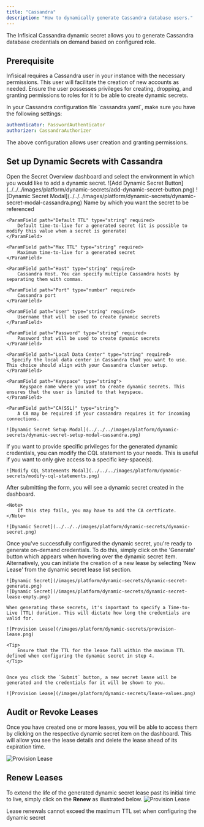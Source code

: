 ```yaml
---
title: "Cassandra"
description: "How to dynamically generate Cassandra database users."
---
```


The Infisical Cassandra dynamic secret allows you to generate Cassandra database credentials on demand based on configured role.

## Prerequisite

Infisical requires a Cassandra user in your instance with the necessary permissions. This user will facilitate the creation of new accounts as needed. 
Ensure the user possesses privileges for creating, dropping, and granting permissions to roles for it to be able to create dynamic secrets.

<Tip>
In your Cassandra configuration file `cassandra.yaml`, make sure you have the following settings:

```yaml
authenticator: PasswordAuthenticator
authorizer: CassandraAuthorizer
```
</Tip>

The above configuration allows user creation and granting permissions. 

## Set up Dynamic Secrets with Cassandra

<Steps>
  <Step title="Open Secret Overview Dashboard">
	Open the Secret Overview dashboard and select the environment in which you would like to add a dynamic secret.
  </Step>
  <Step title="Click on the 'Add Dynamic Secret' button">
	![Add Dynamic Secret Button](../../../images/platform/dynamic-secrets/add-dynamic-secret-button.png)
  </Step>
  <Step title="Select Cassandra">
	![Dynamic Secret Modal](../../../images/platform/dynamic-secrets/dynamic-secret-modal-cassandra.png)
  </Step>
  <Step title="Provide the inputs for dynamic secret parameters">
	<ParamField path="Secret Name" type="string" required>
		Name by which you want the secret to be referenced
	</ParamField>

	<ParamField path="Default TTL" type="string" required>
		Default time-to-live for a generated secret (it is possible to modify this value when a secret is generate)
	</ParamField>

	<ParamField path="Max TTL" type="string" required>
		Maximum time-to-live for a generated secret
	</ParamField>

	<ParamField path="Host" type="string" required>
		Cassandra Host. You can specify multiple Cassandra hosts by separating them with commas.
  </ParamField>

	<ParamField path="Port" type="number" required>
		Cassandra port
	</ParamField>

	<ParamField path="User" type="string" required>
		Username that will be used to create dynamic secrets
	</ParamField>

	<ParamField path="Password" type="string" required>
		Password that will be used to create dynamic secrets
	</ParamField>

	<ParamField path="Local Data Center" type="string" required>
	  Specify the local data center in Cassandra that you want to use. This choice should align with your Cassandra cluster setup.
	</ParamField>

	<ParamField path="Keyspace" type="string">
		 Keyspace name where you want to create dynamic secrets. This ensures that the user is limited to that keyspace.
	</ParamField>
 
	<ParamField path="CA(SSL)" type="string">
		A CA may be required if your cassandra requires it for incoming connections. 	
  </ParamField>

	![Dynamic Secret Setup Modal](../../../images/platform/dynamic-secrets/dynamic-secret-setup-modal-cassandra.png)

  </Step>
  <Step title="(Optional) Modify CQL Statements">
  	If you want to provide specific privileges for the generated dynamic credentials, you can modify the CQL statement to your needs. This is useful if you want to only give access to a specific key-space(s).

	![Modify CQL Statements Modal](../../../images/platform/dynamic-secrets/modify-cql-statements.png)
  </Step>
  <Step title="Click 'Submit'">
  	After submitting the form, you will see a dynamic secret created in the dashboard. 

	<Note>
		If this step fails, you may have to add the CA certficate. 
	</Note>

	![Dynamic Secret](../../../images/platform/dynamic-secrets/dynamic-secret.png)
  </Step>
  <Step title="Generate dynamic secrets">
	Once you've successfully configured the dynamic secret, you're ready to generate on-demand credentials. 
	To do this, simply click on the 'Generate' button which appears when hovering over the dynamic secret item. 
	Alternatively, you can initiate the creation of a new lease by selecting 'New Lease' from the dynamic secret lease list section.

	![Dynamic Secret](/images/platform/dynamic-secrets/dynamic-secret-generate.png)
	![Dynamic Secret](/images/platform/dynamic-secrets/dynamic-secret-lease-empty.png)

	When generating these secrets, it's important to specify a Time-to-Live (TTL) duration. This will dictate how long the credentials are valid for.

	![Provision Lease](/images/platform/dynamic-secrets/provision-lease.png)

	<Tip>
		Ensure that the TTL for the lease fall within the maximum TTL defined when configuring the dynamic secret in step 4.
	</Tip>


	Once you click the `Submit` button, a new secret lease will be generated and the credentials for it will be shown to you. 

	![Provision Lease](/images/platform/dynamic-secrets/lease-values.png)
  </Step>
</Steps>

## Audit or Revoke Leases
Once you have created one or more leases, you will be able to access them by clicking on the respective dynamic secret item on the dashboard. 
This will allow you see the lease details  and delete the lease ahead of its expiration time.

![Provision Lease](/images/platform/dynamic-secrets/lease-data.png)

## Renew Leases
To extend the life of the generated dynamic secret lease past its initial time to live, simply click on the **Renew** as illustrated below.
![Provision Lease](/images/platform/dynamic-secrets/dynamic-secret-lease-renew.png)

<Warning>
	Lease renewals cannot exceed the maximum TTL set when configuring the dynamic secret
</Warning>
